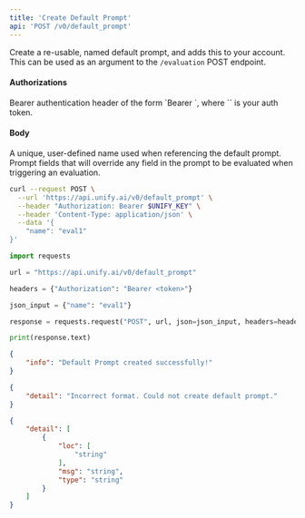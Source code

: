 ```yaml
---
title: 'Create Default Prompt'
api: 'POST /v0/default_prompt'
---
```

Create a re-usable, named default prompt, and adds this to your account. This can be used
as an argument to the `/evaluation` POST endpoint.

#### Authorizations

<ParamField header="Authorization" type="string" required="true">
  Bearer authentication header of the form `Bearer <token>`, where `<token>` is your auth token.
</ParamField>

#### Body

<ParamField body="name" type="string" required="true">
A unique, user-defined name used when referencing  the default prompt.
</ParamField>

<ParamField body="prompt" type="object"  default={false}>
Prompt fields that will override any field in the prompt to be evaluated when triggering an evaluation.
</ParamField>

<RequestExample>

```bash cURL
curl --request POST \
  --url 'https://api.unify.ai/v0/default_prompt' \
  --header "Authorization: Bearer $UNIFY_KEY" \
  --header 'Content-Type: application/json' \
  --data '{
    "name": "eval1"
}'
```

```python Python
import requests

url = "https://api.unify.ai/v0/default_prompt"

headers = {"Authorization": "Bearer <token>"}

json_input = {"name": "eval1"}

response = requests.request("POST", url, json=json_input, headers=headers)

print(response.text)
```

</RequestExample>
<ResponseExample>

```json 200
{
    "info": "Default Prompt created successfully!"
}
```

```json 400
{
    "detail": "Incorrect format. Could not create default prompt."
}
```

```json 422
{
    "detail": [
        {
            "loc": [
                "string"
            ],
            "msg": "string",
            "type": "string"
        }
    ]
}
```

</ResponseExample>
